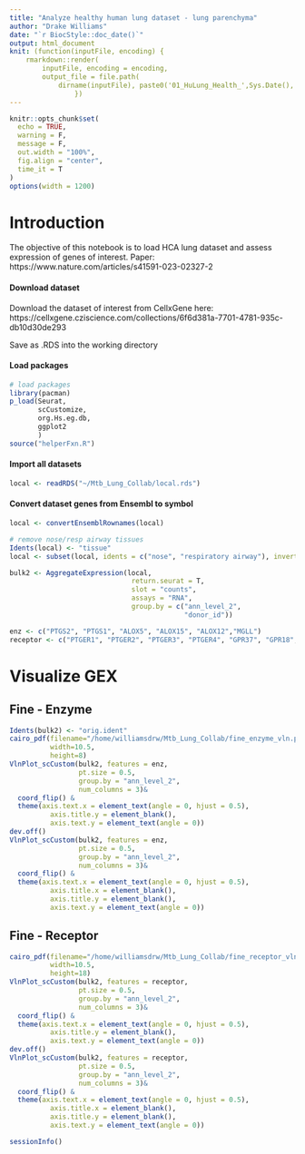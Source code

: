 ```yaml
---
title: "Analyze healthy human lung dataset - lung parenchyma"
author: "Drake Williams"
date: "`r BiocStyle::doc_date()`"
output: html_document
knit: (function(inputFile, encoding) { 
    rmarkdown::render(
        inputFile, encoding = encoding, 
        output_file = file.path(
            dirname(inputFile), paste0('01_HuLung_Health_',Sys.Date(),'.html'))) 
                })
---
```


```r
knitr::opts_chunk$set(
  echo = TRUE,
  warning = F,
  message = F, 
  out.width = "100%",
  fig.align = "center",
  time_it = T
)
options(width = 1200)
```

# Introduction

The objective of this notebook is to load HCA lung dataset and assess expression of genes of interest. 
Paper: https://www.nature.com/articles/s41591-023-02327-2

#### Download dataset

Download the dataset of interest from CellxGene here: https://cellxgene.cziscience.com/collections/6f6d381a-7701-4781-935c-db10d30de293

Save as .RDS into the working directory

#### Load packages

```r
# load packages
library(pacman)
p_load(Seurat, 
       scCustomize, 
       org.Hs.eg.db,
       ggplot2
       )
source("helperFxn.R")
```
#### Import all datasets
```r
local <- readRDS("~/Mtb_Lung_Collab/local.rds")
```

#### Convert dataset genes from Ensembl to symbol
```r
local <- convertEnsemblRownames(local)

# remove nose/resp airway tissues
Idents(local) <- "tissue"
local <- subset(local, idents = c("nose", "respiratory airway"), invert = T)

bulk2 <- AggregateExpression(local, 
                              return.seurat = T, 
                              slot = "counts", 
                              assays = "RNA", 
                              group.by = c("ann_level_2",
                                           "donor_id"))

enz <- c("PTGS2", "PTGS1", "ALOX5", "ALOX15", "ALOX12","MGLL")
receptor <- c("PTGER1", "PTGER2", "PTGER3", "PTGER4", "GPR37", "GPR18", "GPR84", "FPR2", "LTB4R", "CYSLTR1", "CYSLTR2", "CMKLR1", "PTGIR", "TRPV1", "TRPV4", "HCAR2", "CNR1", "CNR2")


```

# Visualize GEX
## Fine - Enzyme
```r
Idents(bulk2) <- "orig.ident"
cairo_pdf(filename="/home/williamsdrw/Mtb_Lung_Collab/fine_enzyme_vln.pdf",
          width=10.5,
          height=8)
VlnPlot_scCustom(bulk2, features = enz,
                 pt.size = 0.5,
                 group.by = "ann_level_2",
                 num_columns = 3)& 
  coord_flip() &
  theme(axis.text.x = element_text(angle = 0, hjust = 0.5), 
          axis.title.y = element_blank(), 
          axis.text.y = element_text(angle = 0))
dev.off()
VlnPlot_scCustom(bulk2, features = enz,
                 pt.size = 0.5,
                 group.by = "ann_level_2",
                 num_columns = 3)& 
  coord_flip() &
  theme(axis.text.x = element_text(angle = 0, hjust = 0.5), 
          axis.title.x = element_blank(), 
          axis.title.y = element_blank(),
          axis.text.y = element_text(angle = 0))

```

## Fine - Receptor
```r
cairo_pdf(filename="/home/williamsdrw/Mtb_Lung_Collab/fine_receptor_vln.pdf",
          width=10.5,
          height=18)
VlnPlot_scCustom(bulk2, features = receptor,
                 pt.size = 0.5,
                 group.by = "ann_level_2",
                 num_columns = 3)& 
  coord_flip() &
  theme(axis.text.x = element_text(angle = 0, hjust = 0.5), 
          axis.title.y = element_blank(), 
          axis.text.y = element_text(angle = 0))
dev.off()
VlnPlot_scCustom(bulk2, features = receptor,
                 pt.size = 0.5,
                 group.by = "ann_level_2",
                 num_columns = 3)& 
  coord_flip() &
  theme(axis.text.x = element_text(angle = 0, hjust = 0.5), 
          axis.title.x = element_blank(), 
          axis.title.y = element_blank(),
          axis.text.y = element_text(angle = 0))

```

```r
sessionInfo()
```


